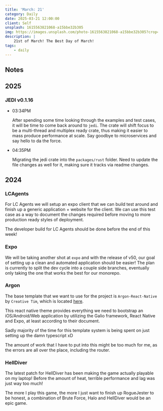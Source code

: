 ```yaml
---
title: 'March: 21'
category: Daily
date: 2025-03-21 12:00:00
client: Self
unsplash: 1615563821068-a15bbe32b305
img: https://images.unsplash.com/photo-1615563821068-a15bbe32b305?crop=entropy&cs=srgb&fm=jpg&ixid=MnwzNjM5Nzd8MHwxfHJhbmRvbXx8fHx8fHx8fDE2ODE3NDg2ODY&ixlib=rb-4.0.3&q=85
description: |
    21st of March! The Best Day of March!
tags:
    - daily
---
```



## Notes

## 2025

### JEDI v0.1.16

-   03:34PM

    After spending some time looking through the examples and test cases, it will be time to come back around to `jedi`.
    The crate will shift focus to be a multi-thread and multiplex ready crate, thus making it easier to mass produce performance at scale.
    Say goodbye to microservices and say hello to da the force.

-   04:35PM

    Migrating the jedi crate into the `packages/rust` folder.
    Need to update the file changes as well for it, making sure it tracks via readme changes.



## 2024


### LCAgents

For LC Agents we will setup an expo client that we can build test around and finish up a generic application + website for the client.
We can use this test case as a way to document the changes required before moving to more production ready styles of deployment. 

The developer build for LC Agents should be done before the end of this week!


### Expo

We will be taking another shot at `expo` and with the release of v50, our goal of setting up a clean and automated application should be easier!
The plan is currently to split the dev cycle into a couple side branches, eventually only taking the one that works the best for our monorepo.



### Argon

The base template that we want to use for the project is `Argon-React-Native` by `Creative Tim`, which is located [here](https://github.com/creativetimofficial/argon-react-native).

This react native theme provides everything we need to bootstrap an iOS/Android/Web application by utilizing the Galio framework, React Native and Expo, at least according to their document.

Sadly majority of the time for this template system is being spent on just setting up the damn typescript xD

The amount of work that I have to put into this might be too much for me, as the errors are all over the place, including the router.


### HellDiver

The latest patch for HellDiver has been making the game actually playable on my laptop!
Before the amount of heat, terrible performance and lag was just way too much!

The more I play this game, the more I just want to finish up RogueJester to be honest, a combination of Brute Force, Halo and HellDiver would be an epic game.

